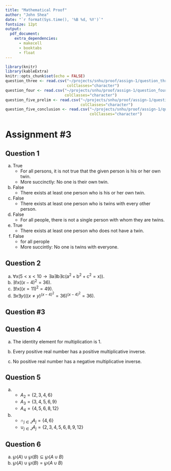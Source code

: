 ```yaml
---
title: "Mathematical Proof"
author: "John Shea"
date: "`r format(Sys.time(), '%B %d, %Y')`"
fontsize: 12pt
output:
  pdf_document:
    extra_dependencies:
      - makecell
      - booktabs
      - float
---
```


```r
library(knitr)
library(kableExtra)
knitr::opts_chunk$set(echo = FALSE)
question_three <- read.csv("~/projects/snhu/proof/assign-1/question_three.csv",
                           colClasses="character")
question_four <- read.csv("~/projects/snhu/proof/assign-1/question_four.csv",
                          colClasses="character")
question_five_prelim <- read.csv("~/projects/snhu/proof/assign-1/question_five_prelim.csv",
                                 colClasses="character")
question_five_conclusion <- read.csv("~/projects/snhu/proof/assign-1/question_five_conclusion.csv",
                                     colClasses="character")
```

# Assignment \#3

## Question 1

a. True
    - For all persons, it is not true that the given person is his or her own
      twin.
    - More succinctly: No one is their own twin.
b. False
    - There exists at least one person who is his or her own twin.
c. False
    - There exists at least one person who is twins with every other person.
d. False
    - For all people, there is not a single person with whom they are twins.
e. True
    - There exists at least one person who does not have a twin.
f. False
    - for all perople
    - More succintly: No one is twins with everyone.

## Question 2

a. $\forall \textrm{x}(5 < \textrm{x} < 10 \rightarrow \exists
      \textrm{a} \exists \textrm{b} \exists
      \textrm{c}(\textrm{a}^2+\textrm{b}^2+\textrm{c}^2=\textrm{x})).$
b. $\exists!\textrm{x}((x-4)^2=36).$
c. $\exists!\textrm{x}((x=11)^2=49).$
d. $\exists x \exists y(((x \ne y)^(x-4)^2=36)^(x-4)^2=36).$

## Question #3

\input{question_three.tex}

## Question 4

a. The identity element for multiplication is 1.

b. Every positive real number has a positive multiplicative inverse.

c. No positive real number has a negative multiplicative inverse.


## Question 5

a.
    - $A_2 = \{2, 3, 4, 6\}$
    - $A_3 = \{3, 4, 5, 6, 9\}$
    - $A_4 = \{4, 5, 6, 8, 12\}$
b.
    - $\cap_{j \in J} A_j = \{4, 6\}$
    - $\cup_{j \in J} A_j = \{2, 3, 4, 5, 6, 8, 9, 12\}$


## Question 6

a. $\wp(A) \cup \wp(B) \subseteq \wp(A \cup B)$
b. $\wp(A) \cup \wp(B) = \wp(A \cup B)$
